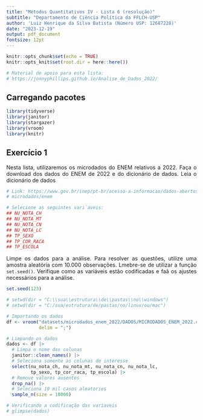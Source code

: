 ```yaml
---
title: "Métodos Quantitativos IV - Lista 6 (resolução)"
subtitle: "Departamento de Ciência Política da FFLCH-USP"
author: 'Luiz Henrique da Silva Batista (Número USP: 12687228)'
date: "2023-12-19"
output: pdf_document
fontsize: 12pt
---
```


```r
knitr::opts_chunk$set(echo = TRUE)
knitr::opts_knit$set(root.dir = here::here())
```

::: {style="text-align: justify"}

```r
# Material de apoio para esta lista:
# https://jonnyphillips.github.io/Analise_de_Dados_2022/
```

## Carregando pacotes

```r
library(tidyverse)
library(janitor)
library(stargazer)
library(vroom)
library(knitr)
```

## Exercício 1

Nesta lista, utilizaremos os microdados do ENEM relativos a 2022. Faça o download dos dados do ENEM de 2022 e do dicionário de dados. Leia o dicionário de dados

```r
# Link: https://www.gov.br/inep/pt-br/acesso-a-informacao/dados-abertos/
# microdados/enem

# Selecione as seguintes vari´aveis:
## NU_NOTA_CH
## NU_NOTA_MT
## NU_NOTA_CN
## NU_NOTA_LC
## TP_SEXO
## TP_COR_RACA
## TP_ESCOLA
```

Limpe os dados para a análise. Para resolver as questões, utilize uma amostra aleatória com 10.000 observações. Lmebre-se de utilizar a função `set.seed()`. Verifique como as variáveis estão codificadas e faã os ajustes necessários para a análise.

```r
set.seed(123)

# setwd(dir = "C:\\sua\\estrutura\\de\\pastas\\no\\windows")
# setwd(dir = "C:/sua/estrutura/de/pastas/no/linux/ou/mac")

# Importando os dados
df <- vroom("datasets/microdados_enem_2022/DADOS/MICRODADOS_ENEM_2022.csv",
            delim = ";")

# Limpando os dados
dados <- df |> 
  # Limpa o nome das colunas
  janitor::clean_names() |> 
  # Seleciona somente as colunas de interesse
  select(nu_nota_ch, nu_nota_mt, nu_nota_cn, nu_nota_lc,
         tp_sexo, tp_cor_raca, tp_escola) |> 
  # Remove valores ausentes
  drop_na() |> 
  # Seleciona 10 mil casos aleatorios
  sample_n(size = 10000)

# Verificando a codificação das variaveis
# glimpse(dados)
```
:::

